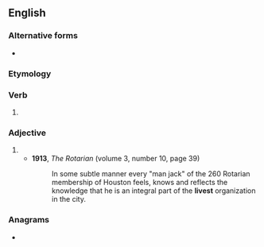 ==English==

===Alternative forms===
* {{l|en|liv'st}} {{qualifier|obsolete}}

===Etymology===
{{suffix|en|live|est|nocat=1}}

===Verb===
{{head|en|verb form}}

# {{en-archaic second-person singular of|live}}

===Adjective===
{{head|en|superlative adjective}}

# {{en-superlative of|live}}
#* '''1913''', ''The Rotarian'' (volume 3, number 10, page 39)
#*: In some subtle manner every "man jack" of the 260 Rotarian membership of Houston feels, knows and reflects the knowledge that he is an integral part of the '''livest''' organization in the city.

===Anagrams===
* {{anagrams|en|a=eilstv|Levits|Vliets|vilest}}